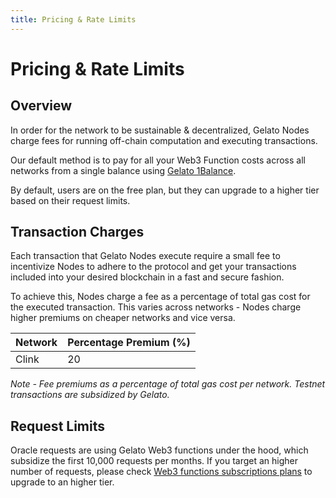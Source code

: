 ```yaml
---
title: Pricing & Rate Limits
---
```


# Pricing & Rate Limits

## Overview

In order for the network to be sustainable & decentralized, Gelato Nodes charge fees for running off-chain computation and executing transactions.

Our default method is to pay for all your Web3 Function costs across all networks from a single balance using [Gelato 1Balance](/relay/subscription-and-payments/1balance-and-relay).

By default, users are on the free plan, but they can upgrade to a higher tier based on their request limits.

## Transaction Charges

Each transaction that Gelato Nodes execute require a small fee to incentivize Nodes to adhere to the protocol and get your transactions included into your desired blockchain in a fast and secure fashion. 

To achieve this, Nodes charge a fee as a percentage of total gas cost for the executed transaction. This varies across networks - Nodes charge higher premiums on cheaper networks and vice versa.

| Network | Percentage Premium (%) |
|---------|------------------------|
| Clink | 20 |

*Note - Fee premiums as a percentage of total gas cost per network. Testnet transactions are subsidized by Gelato.*

## Request Limits

Oracle requests are using Gelato Web3 functions under the hood, which subsidize the first 10,000 requests per months. If you target an higher number of requests, please check [Web3 functions subscriptions plans](/web3-functions/subscription-and-payments/web3-functions-pricing) to upgrade to an higher tier.